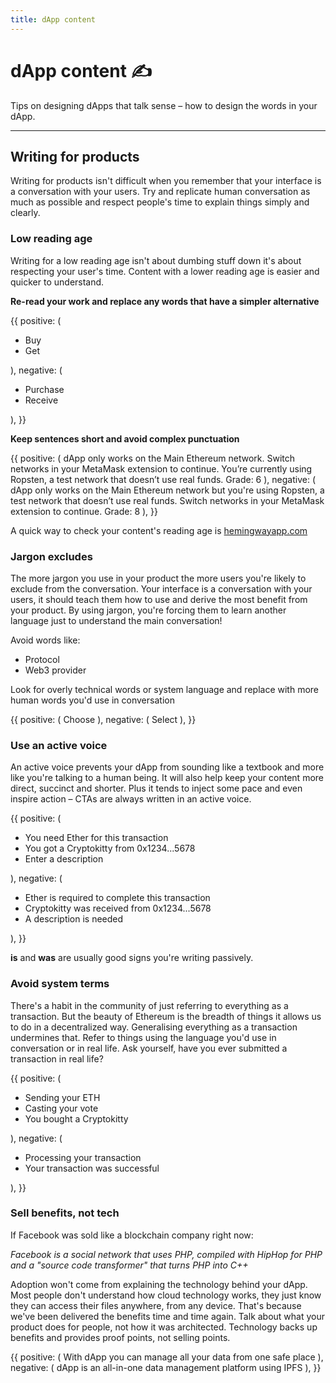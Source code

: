 ```yaml
---
title: dApp content
---
```



# dApp content ✍️

Tips on designing dApps that talk sense – how to design the words in your dApp.

---

## Writing for products
Writing for products isn't difficult when you remember that your interface is a conversation with your users. Try and replicate human conversation as much as possible and respect people's time to explain things simply and clearly.


### Low reading age

Writing for a low reading age isn't about dumbing stuff down it's about respecting your user's time. Content with a lower reading age is easier and quicker to understand.

**Re-read your work and replace any words that have a simpler alternative**

<DoDont>
  {{
    positive: (
      <Text>
      <ul>
      <li>Buy</li>
      <li>Get</li>
      </ul>
      </Text>
    ),
    negative: (
    <Text>
    <ul>
    <li>Purchase</li>
    <li>Receive</li>
    </ul>
    </Text>
    ),
  }}
</DoDont>


**Keep sentences short and avoid complex punctuation**

<DoDont>
  {{
    positive: (
      <Box>
      <Text>
      dApp only works on the Main Ethereum network. Switch networks in your MetaMask extension to continue. You’re currently using Ropsten, a test network that doesn’t use real funds.
      </Text>
      <Text>Grade: 6</Text>
      </Box>
    ),
    negative: (
      <Box>
    <Text>
    dApp only works on the Main Ethereum network but you're using Ropsten, a test network that doesn’t use real funds. Switch networks in your MetaMask extension to continue.
    </Text>
    <Text>Grade: 8</Text>
    </Box>
    ),
  }}
</DoDont>

A quick way to check your content's reading age is [hemingwayapp.com](http://hemingwayapp.com)

### Jargon excludes

The more jargon you use in your product the more users you're likely to exclude from the conversation. Your interface is a conversation with your users, it should teach them how to use and derive the most benefit from your product. By using jargon, you're forcing them to learn another language just to understand the main conversation!

Avoid words like:

- Protocol
- Web3 provider

Look for overly technical words or system language and replace with more human words you'd use in conversation

<DoDont>
  {{
    positive: (
      <Text>
      Choose
      </Text>
    ),
    negative: (
    <Text>
    Select
    </Text>
    ),
  }}
</DoDont>

### Use an active voice

An active voice prevents your dApp from sounding like a textbook and more like you're talking to a human being. It will also help keep your content more direct, succinct and shorter. Plus it tends to inject some pace and even inspire action – CTAs are always written in an active voice.

<DoDont>
  {{
    positive: (
      <Text>
      <ul>
      <li>You need Ether for this transaction</li>
      <li>You got a Cryptokitty from 0x1234...5678</li>
      <li>Enter a description</li>
      </ul>
      </Text>
    ),
    negative: (
    <Text>
    <ul>
    <li>Ether is required to complete this transaction</li>
    <li>Cryptokitty was received from 0x1234...5678</li>
    <li>A description is needed</li>
    </ul>
    </Text>
    ),
  }}
</DoDont>

**is** and **was** are usually good signs you're writing passively.

### Avoid system terms

There's a habit in the community of just referring to everything as a transaction. But the beauty of Ethereum is the breadth of things it allows us to do in a decentralized way. Generalising everything as a transaction undermines that. Refer to things using the language you'd use in conversation or in real life. Ask yourself, have you ever submitted a transaction in real life?

<DoDont>
  {{
    positive: (
      <Text>
      <ul>
      <li>Sending your ETH</li>
      <li>Casting your vote</li>
      <li>You bought a Cryptokitty</li>
      </ul>
      </Text>
    ),
    negative: (
    <Text>
    <ul>
    <li>Processing your transaction</li>
    <li>Your transaction was successful</li>
    </ul>
    </Text>
    ),
  }}
</DoDont>


### Sell benefits, not tech

If Facebook was sold like a blockchain company right now:

*Facebook is a social network that uses PHP, compiled with HipHop for PHP and a "source code transformer" that turns PHP into C++*

Adoption won't come from explaining the technology behind your dApp. Most people don't understand how cloud technology works, they just know they can access their files anywhere, from any device. That's because we've been delivered the benefits time and time again. Talk about what your product does for people, not how it was architected. Technology backs up benefits and provides proof points, not selling points.

<DoDont>
  {{
    positive: (
      <Text>
      With dApp you can manage all your data from one safe place
      </Text>
    ),
    negative: (
    <Text>
    dApp is an all-in-one data management platform using IPFS
    </Text>
    ),
  }}
</DoDont>
